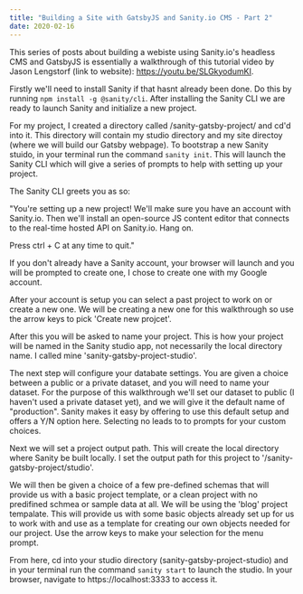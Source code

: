 ```yaml
---
title: "Building a Site with GatsbyJS and Sanity.io CMS - Part 2"
date: 2020-02-16
---
```


This series of posts about building a webiste using Sanity.io's headless CMS and GatsbyJS is essentially a walkthrough of this tutorial video by Jason Lengstorf (link to website): https://youtu.be/SLGkyodumKI.

Firstly we'll need to install Sanity if that hasnt already been done. Do this by running `npm install -g @sanity/cli`. After installing the Sanity CLI we are ready to launch Sanity and initialize a new project. 

For my project, I created a directory called /sanity-gatsby-project/ and cd'd into it. This directory will contain my studio directory and my site directoy (where we will build our Gatsby webpage). To bootstrap a new Sanity stuido, in your terminal run the command `sanity init`. This will launch the Sanity CLI which will give a series of prompts to help with setting up your project. 

The Sanity CLI greets you as so: 

"You're setting up a new project!
We'll make sure you have an account with Sanity.io. Then we'll
install an open-source JS content editor that connects to
the real-time hosted API on Sanity.io. Hang on.

Press ctrl + C at any time to quit." 

If you don't already have a Sanity account, your browser will launch and you will be prompted to create one, I chose to create one with my Google account. 

After your account is setup you can select a past project to work on or create a new one. We will be creating a new one for this walkthrough so use the arrow keys to pick 'Create new projcet'.

After this you will be asked to name your project. This is how your project will be named in the Sanity studio app, not necessarily the local directory name. I called mine 'sanity-gatsby-project-studio'. 

The next step will configure your databate settings. You are given a choice between a public or a private dataset, and you will need to name your dataset. For the purpose of this walkthrough we'll set our dataset to public (I haven't used a private dataset yet), and we will give it the default name of "production". Sanity makes it easy by offering to use this default setup and offers a Y/N option here. Selecting no leads to to prompts for your custom choices. 

Next we will set a project output path. This will create the local directory where Sanity be built locally. I set the output path for this project to '/sanity-gatsby-project/studio'.

We will then be given a choice of a few pre-defined schemas that will provide us with a basic project template, or a clean project with no predifined schmea or sample data at all. We will be using the 'blog' project tempalate. This will provide us with some basic objects already set up for us to work with and use as a template for creating our own objects needed for our project. Use the arrow keys to make your selection for the menu prompt.

From here, cd into your studio directory (sanity-gatsby-project-studio) and in your terminal run the command `sanity start` to launch the studio. In your browser, navigate to https://localhost:3333 to access it. 
